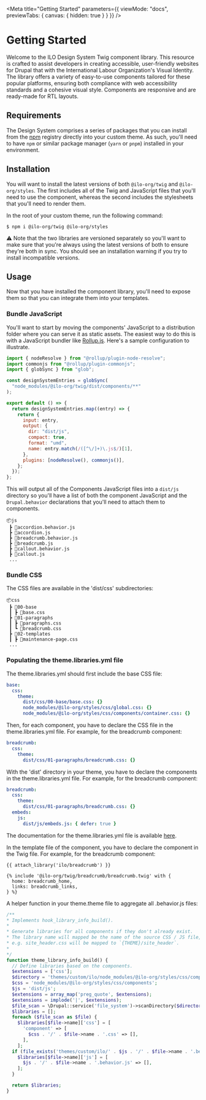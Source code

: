 
<Meta
  title="Getting Started"
  parameters={{ viewMode: "docs", previewTabs: { canvas: { hidden: true } } }}
/>

<div style={{ paddingTop: "40px", color: "inherit" }}>
  <h1
    style={{
      fontFamily: "Overpass",
      fontSize: "45.56px",
      fontWeight: "700",
      marginBottom: "40px",
    }}
  >
    Getting Started
  </h1>
</div>

Welcome to the ILO Design System Twig component library. This resource is crafted to assist developers in creating accessible, user-friendly websites for Drupal that with the International Labour Organization's Visual Identity. The library offers a variety of easy-to-use components tailored for these popular platforms, ensuring both compliance with web accessibility standards and a cohesive visual style. Components are responsive and are ready-made for RTL layouts.

## Requirements

The Design System comprises a series of packages that you can install from the [npm](https://www.npmjs.com/) registry directly into your custom theme. As such, you'll need to have `npm` or similar package manager (`yarn` or `pnpm`) installed in your environment.

## Installation

You will want to install the latest versions of both `@ilo-org/twig` and `@ilo-org/styles`. The first includes all of the Twig and JavaScript files that you'll need to use the component, whereas the second includes the stylesheets that you'll need to render them.

In the root of your custom theme, run the following command:

`$ npm i @ilo-org/twig @ilo-org/styles`

⚠️ Note that the two libraries are versioned separately so you'll want to make sure that you're always using the latest versions of both to ensure they're both in sync. You should see an installation warning if you try to install incompatible versions.

## Usage

Now that you have installed the component library, you'll need to expose them so that you can integrate them into your templates.

### Bundle JavaScript

You'll want to start by moving the components' JavaScript to a distribution folder where you can serve it as static assets. The easiest way to do this is with a JavaScript bundler like [Rollup.js](https://rollupjs.org/). Here's a sample configuration to illustrate.

```js
import { nodeResolve } from "@rollup/plugin-node-resolve";
import commonjs from "@rollup/plugin-commonjs";
import { globSync } from "glob";

const designSystemEntries = globSync(
  "node_modules/@ilo-org/twig/dist/components/**"
);

export default () => {
  return designSystemEntries.map((entry) => {
    return {
      input: entry,
      output: {
        dir: "dist/js",
        compact: true,
        format: "umd",
        name: entry.match(/([^\/]+)\.js$/)[1],
      },
      plugins: [nodeResolve(), commonjs()],
    };
  });
};
```

This will output all of the Components JavaScript files into a `dist/js` directory so you'll have a list of both the component JavaScript and the `Drupal.behavior` declarations that you'll need to attach them to components.

```tree
📦js
 ┣ 📜accordion.behavior.js
 ┣ 📜accordion.js
 ┣ 📜breadcrumb.behavior.js
 ┣ 📜breadcrumb.js
 ┣ 📜callout.behavior.js
 ┣ 📜callout.js
 ...
```

### Bundle CSS

The CSS files are available in the 'dist/css' subdirectories:

```tree
📦css
 ┣ 📂00-base
 ┃ ┣ 📜base.css
 ┣ 📂01-paragraphs
 ┃ ┣ 📜paragraphs.css
 ┃ ┗ 📜breadcrumb.css
 ┣ 📂02-templates
 ┃ ┣ 📜maintenance-page.css
 ...
```

### Populating the theme.libraries.yml file

The theme.libraries.yml should first include the base CSS file:

```yaml
base:
  css:
    theme:
      dist/css/00-base/base.css: {}
      node_modules/@ilo-org/styles/css/global.css: {}
      node_modules/@ilo-org/styles/css/components/container.css: {}
```

Then, for each component, you have to declare the CSS file in the theme.libraries.yml file. For example, for the breadcrumb component:

```yaml
breadcrumb:
  css:
    theme:
      dist/css/01-paragraphs/breadcrumb.css: {}
```

With the 'dist' directory in your theme, you have to declare the components in the theme.libraries.yml file. For example, for the breadcrumb component:

```yaml
breadcrumb:
  css:
    theme:
      dist/css/01-paragraphs/breadcrumb.css: {}
  embeds:
    js:
      dist/js/embeds.js: { defer: true }
```

The documentation for the theme.libraries.yml file is available [here](https://www.drupal.org/docs/8/creating-custom-modules/adding-stylesheets-css-and-javascript-js-to-a-drupal-8-module).

In the template file of the component, you have to declare the component in the Twig file. For example, for the breadcrumb component:

```twig
{{ attach_library('ilo/breadcrumb') }}

{% include '@ilo-org/twig/breadcrumb/breadcrumb.twig' with {
  home: breadcrumb_home,
  links: breadcrumb_links,
} %}
```

A helper function in your theme.theme file to aggregate all .behavior.js files:

```php
/**
* Implements hook_library_info_build().
*
* Generate libraries for all components if they don't already exist.
* The library name will mapped be the name of the source CSS / JS file,
* e.g. site_header.css will be mapped to `{THEME}/site_header`.
*
*/
function theme_library_info_build() {
  // Define libraries based on the components.
  $extensions = ['css'];
  $directory = 'themes/custom/ilo/node_modules/@ilo-org/styles/css/components';
  $css = 'node_modules/@ilo-org/styles/css/components';
  $js = 'dist/js';
  $extensions = array_map('preg_quote', $extensions);
  $extensions = implode('|', $extensions);
  $file_scan = \Drupal::service('file_system')->scanDirectory($directory, "/{$extensions}$/");
  $libraries = [];
  foreach ($file_scan as $file) {
    $libraries[$file->name]['css'] = [
      'component' => [
        $css . '/' . $file->name . '.css' => [],
      ],
    ];
  if (file_exists('themes/custom/ilo/' . $js . '/' . $file->name . '.behavior.js')) {
    $libraries[$file->name]['js'] = [
      $js . '/' . $file->name . '.behavior.js' => [],
    ];
  }

  return $libraries;
}
```
